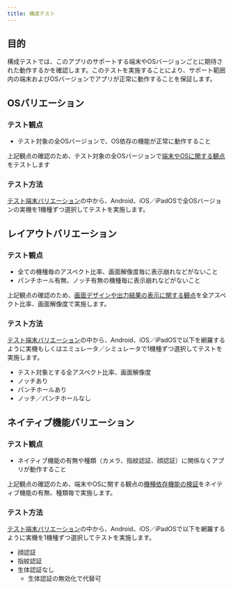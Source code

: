 ```yaml
---
title: 構成テスト
---
```


<!-- markdownlint-disable MD024 -->

## 目的

構成テストでは、このアプリのサポートする端末やOSバージョンごとに期待された動作するかを確認します。このテストを実施することにより、サポート範囲内の端末およびOSバージョンでアプリが正常に動作することを保証します。

## OSバリエーション

### テスト観点

- テスト対象の全OSバージョンで、OS依存の機能が正常に動作すること

上記観点の確認のため、テスト対象の全OSバージョンで[端末やOSに関する観点](functional-testing/terminal-os.mdx)をテストします

### テスト方法

[テスト端末バリエーション](../test-variation.mdx)の中から、Android、iOS／iPadOSで全OSバージョンの実機を1機種ずつ選択してテストを実施します。

## レイアウトバリエーション

### テスト観点

- 全ての機種毎のアスペクト比率、画面解像度毎に表示崩れなどがないこと
- パンチホール有無、ノッチ有無の機種毎に表示崩れなどがないこと

上記観点の確認のため、[画面デザインや出力結果の表示に関する観点](functional-testing/screen-output-result.mdx)を全アスペクト比率、画面解像度で実施します。

### テスト方法

[テスト端末バリエーション](../test-variation.mdx)の中から、Android、iOS／iPadOSで以下を網羅するように実機もしくはエミュレータ／シミュレータで1機種ずつ選択してテストを実施します。
- テスト対象とする全アスペクト比率、画面解像度
- ノッチあり
- パンチホールあり
- ノッチ／パンチホールなし

## ネイティブ機能バリエーション

### テスト観点

- ネイティブ機能の有無や種類（カメラ、指紋認証、顔認証）に関係なくアプリが動作すること

上記観点の確認のため、端末やOSに関する観点の[機種依存機能の検証](functional-testing/terminal-os.mdx#機種依存機能の検証)をネイティブ機能の有無、種類毎で実施します。

### テスト方法

[テスト端末バリエーション](../test-variation.mdx)の中から、Android、iOS／iPadOSで以下を網羅するように実機を1機種ずつ選択してテストを実施します。

- 顔認証
- 指紋認証
- 生体認証なし
  - 生体認証の無効化で代替可

<!-- markdownlint-enable MD024 -->
